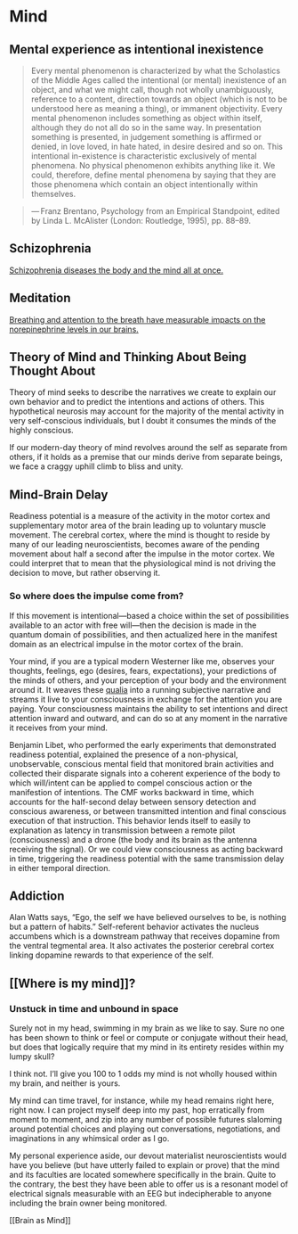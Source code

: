 # Mind

## Mental experience as intentional inexistence

> Every mental phenomenon is characterized by what the Scholastics of the Middle Ages called the intentional (or mental) inexistence of an object, and what we might call, though not wholly unambiguously, reference to a content, direction towards an object (which is not to be understood here as meaning a thing), or immanent objectivity. Every mental phenomenon includes something as object within itself, although they do not all do so in the same way. In presentation something is presented, in judgement something is affirmed or denied, in love loved, in hate hated, in desire desired and so on. This intentional in-existence is characteristic exclusively of mental phenomena. No physical phenomenon exhibits anything like it. We could, therefore, define mental phenomena by saying that they are those phenomena which contain an object intentionally within themselves.

> — Franz Brentano, Psychology from an Empirical Standpoint, edited by Linda L. McAlister (London: Routledge, 1995), pp. 88–89.

## Schizophrenia

[Schizophrenia diseases the body and the mind all at once.](https://theconversation.com/schizophrenia-affects-your-body-not-just-your-brain-new-study-95452)

## Meditation

[Breathing and attention to the breath have measurable impacts on the norepinephrine levels in our brains.](http://www.tcd.ie/news_events/articles/the-yogi-masters-were-right-breathing-exercises-can-sharpen-your-mind/8917)

## Theory of Mind and Thinking About Being Thought About

Theory of mind seeks to describe the narratives we create to explain our own behavior and to predict the intentions and actions of others. This hypothetical neurosis may account for the majority of the mental activity in very self-conscious individuals, but I doubt it consumes the minds of the highly conscious.

If our modern-day theory of mind revolves around the self as separate from others, if it holds as a premise that our minds derive from separate beings, we face a craggy uphill climb to bliss and unity.

## Mind-Brain Delay

Readiness potential is a measure of the activity in the motor cortex and supplementary motor area of the brain leading up to voluntary muscle movement. The cerebral cortex, where the mind is thought to reside by many of our leading neuroscientists, becomes aware of the pending movement about half a second after the impulse in the motor cortex. We could interpret that to mean that the physiological mind is not driving the decision to move, but rather observing it.

### So where does the impulse come from?

If this movement is intentional—based a choice within the set of possibilities available to an actor with free will—then the decision is made in the quantum domain of possibilities, and then actualized here in the manifest domain as an electrical impulse in the motor cortex of the brain.

Your mind, if you are a typical modern Westerner like me, observes your thoughts, feelings, ego (desires, fears, expectations), your predictions of the minds of others, and your perception of your body and the environment around it. It weaves these [qualia](/Qualia.md) into a running subjective narrative and streams it live to your consciousness in exchange for the attention you are paying. Your consciousness maintains the ability to set intentions and direct attention inward and outward, and can do so at any moment in the narrative it receives from your mind.

Benjamin Libet, who performed the early experiments that demonstrated readiness potential, explained the presence of a non-physical, unobservable, conscious mental field that monitored brain activities and collected their disparate signals into a coherent experience of the body to which will/intent can be applied to compel conscious action or the manifestion of intentions. The CMF works backward in time, which accounts for the half-second delay between sensory detection and conscious awareness, or between transmitted intention and final conscious execution of that instruction. This behavior lends itself to easily to explanation as latency in transmission between a remote pilot (consciousness) and a drone (the body and its brain as the antenna receiving the signal). Or we could view consciousness as acting backward in time, triggering the readiness potential with the same transmission delay in either temporal direction.

## Addiction

Alan Watts says, “Ego, the self we have believed ourselves to be, is nothing but a pattern of habits.” Self-referent behavior activates the nucleus accumbens which is a downstream pathway that receives dopamine from the ventral tegmental area. It also activates the posterior cerebral cortex linking dopamine rewards to that experience of the self.

## [[Where is my mind]]?

### Unstuck in time and unbound in space

Surely not in my head, swimming in my brain as we like to say. Sure no one has been shown to think or feel or compute or conjugate without their head, but does that logically require that my mind in its entirety resides within my lumpy skull?

I think not. I’ll give you 100 to 1 odds my mind is not wholly housed within my brain, and neither is yours.

My mind can time travel, for instance, while my head remains right here, right now. I can project myself deep into my past, hop erratically from moment to moment, and zip into any number of possible futures slaloming around potential choices and playing out conversations, negotiations, and imaginations in any whimsical order as I go.

My personal experience aside, our devout materialist neuroscientists would have you believe (but have utterly failed to explain or prove) that the mind and its faculties are located somewhere specifically in the brain. Quite to the contrary, the best they have been able to offer us is a resonant model of electrical signals measurable with an EEG but indecipherable to anyone including the brain owner being monitored.

[[Brain as Mind]]
